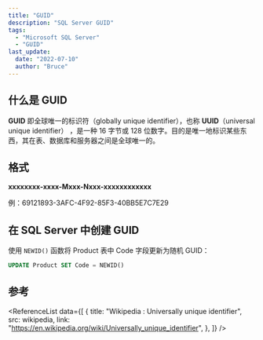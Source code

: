 ```yaml
---
title: "GUID"
description: "SQL Server GUID"
tags:
  - "Microsoft SQL Server"
  - "GUID"
last_update:
  date: "2022-07-10"
  author: "Bruce"
---
```



## 什么是 GUID

**GUID** 即全球唯一的标识符（globally unique identifier），也称 **UUID**（universal unique identifier） ，是一种 16 字节或 128 位数字。目的是唯一地标识某些东西，其在表、数据库和服务器之间是<TH>全球唯一</TH>的。

## 格式

**xxxxxxxx-xxxx-Mxxx-Nxxx-xxxxxxxxxxxx**

例：69121893-3AFC-4F92-85F3-40BB5E7C7E29

## 在 SQL Server 中创建 GUID

使用 `NEWID()` 函数将 Product 表中 Code 字段更新为随机 GUID：

```sql title="SQL Server"
UPDATE Product SET Code = NEWID()
```

## 参考

<ReferenceList
  data={[
    {
      title: "Wikipedia : Universally unique identifier",
      src: wikipedia,
      link: "https://en.wikipedia.org/wiki/Universally_unique_identifier",
    },
  ]}
/>
